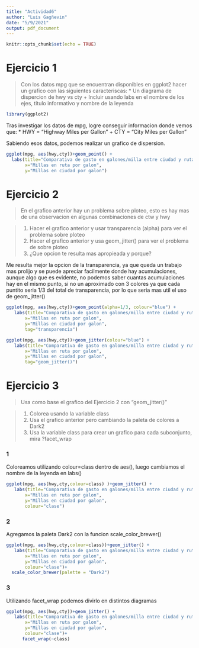 ```yaml
---
title: "Actividad6"
author: "Luis Gagñevin"
date: "5/9/2021"
output: pdf_document
---
```


```r
knitr::opts_chunk$set(echo = TRUE)
```


# Ejercicio 1

> Con los datos mpg que se encuentran disponibles en ggplot2 hacer un grafico con las siguientes caracteriscas:
* Un diagrama de dispercion de hwy vs cty
+ Incluir usando labs en el nombre de los ejes, titulo informativo y nombre de la leyenda

```r
library(ggplot2)
```

Tras investigar los datos de mpg, logre conseguir informacion donde vemos que:
* HWY = "Highway Miles per Gallon"
+ CTY = "City Miles per Gallon"

Sabiendo esos datos, podemos realizar un grafico de dispersion.
```r
ggplot(mpg, aes(hwy,cty))+geom_point() +
  labs(title="Comparativa de gasto en galones/milla entre ciudad y ruta",
       x="Millas en ruta por galon", 
       y="Millas en ciudad por galon")
```

# Ejercicio 2

> En el grafico anterior hay un problema sobre ploteo, esto es hay mas de una observacion en algunas combinaciones de ctw y hwy

> 1. Hacer el grafico anterior y usar transparencia (alpha) para ver el problema sobre ploteo
2. Hacer el grafico anterior y usa geom_jitter() para ver el problema de sobre ploteo
3. ¿Que opcion te resulta mas apropieada y porque?


Me resulta mejor la opcion de la transparencia, ya que queda un trabajo mas prolijo y se puede apreciar facilmente donde hay acumulaciones, aunque algo que es evidente, no podemos saber cuantas acumulaciones hay en el mismo punto, si no un aproximado con 3 colores ya que cada puntito seria 1/3 del total de transparencia, por lo que seria mas util el uso de geom_jitter()
```r
ggplot(mpg, aes(hwy,cty))+geom_point(alpha=1/3, colour="blue") +
   labs(title="Comparativa de gasto en galones/milla entre ciudad y ruta",
       x="Millas en ruta por galon", 
       y="Millas en ciudad por galon",
       tag="transparencia")
```

```r
ggplot(mpg, aes(hwy,cty))+geom_jitter(colour="blue") +
   labs(title="Comparativa de gasto en galones/milla entre ciudad y ruta",
       x="Millas en ruta por galon", 
       y="Millas en ciudad por galon",
       tag="geom_jitter()")
```


# Ejercicio 3

> Usa como base el grafico del Ejercicio 2 con "geom_jitter()"

> 1. Colorea usando la variable class
2. Usa el grafico anterior pero cambiando la paleta de colores a Dark2
3. Usa la variable class para crear un grafico para cada subconjunto, mira ?facet_wrap


### 1 
Coloreamos utilizando colour=class dentro de aes(), luego cambiamos el nombre de la leyenda en labs()
```r
ggplot(mpg, aes(hwy,cty,colour=class) )+geom_jitter() +
   labs(title="Comparativa de gasto en galones/milla entre ciudad y ruta",
       x="Millas en ruta por galon", 
       y="Millas en ciudad por galon",
       colour="clase")
```

### 2 
Agregamos la paleta Dark2 con la funcion scale_color_brewer()
```r
ggplot(mpg, aes(hwy,cty,colour=class))+geom_jitter() +
   labs(title="Comparativa de gasto en galones/milla entre ciudad y ruta",
       x="Millas en ruta por galon", 
       y="Millas en ciudad por galon",
       colour="clase")+
  scale_color_brewer(palette = "Dark2")
```

### 3

Utilizando facet_wrap podemos divirlo en distintos diagramas
```r
ggplot(mpg, aes(hwy,cty))+geom_jitter() +
   labs(title="Comparativa de gasto en galones/milla entre ciudad y ruta",
       x="Millas en ruta por galon", 
       y="Millas en ciudad por galon",
       colour="clase")+
      facet_wrap(~class)
```

